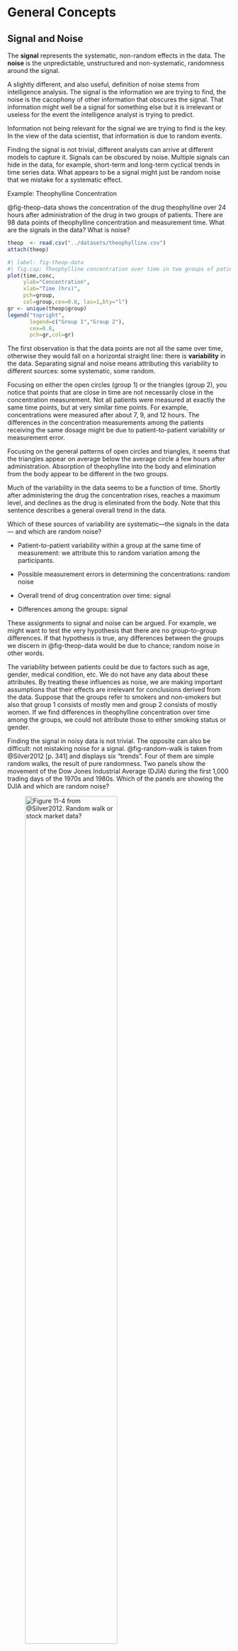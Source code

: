 
# General Concepts {#sec-model-concepts}

## Signal and Noise {#sec-model-signal-noise}

The **signal** represents the systematic, non-random effects in the data. 
The **noise** is the unpredictable, unstructured and non-systematic, randomness 
around the signal. 

A slightly different, and also useful, definition of noise stems from intelligence
analysis. The signal is the information we are trying to find, the noise is the 
cacophony of other information that obscures the signal. That information might 
well be a signal for something else but it is irrelevant or useless for the 
event the intelligence analyst is trying to predict. 

Information not being relevant for the signal we are trying to find is the key.
In the view of the data scientist, that information is due to random events.

Finding the signal is not trivial, different analysts can arrive at different
models to capture it. Signals can be obscured by noise. Multiple signals can 
hide in the data, for example, short-term and long-term cyclical trends in 
time series data. What appears to be a signal might just be random noise that 
we mistake for a systematic effect. 

:::{.example}
::::{.example-header}
Example: Theophylline Concentration
::::

::::{.example-container}
@fig-theop-data shows the concentration of the drug theophylline over 24 hours
after administration of the drug in two groups of patients. 
There are 98 data points of theophylline concentration and
measurement time. What are the signals in the data? What is noise?

```r
theop  <- read.csv("../datasets/theophylline.csv")
attach(theop)
```

```r
#| label: fig-theop-data
#| fig.cap: Theophylline concentration over time in two groups of patients.
plot(time,conc, 
     ylab="Concentration",
     xlab="Time (hrs)",
     pch=group, 
     col=group,cex=0.8, las=1,bty="l")
gr <- unique(theop$group)
legend("topright",
       legend=c("Group 1","Group 2"),
       cex=0.8,
       pch=gr,col=gr)
```


The first observation is that the data points are not all the same over time, 
otherwise they would fall on a horizontal straight line: there is **variability**
in the data. Separating signal and noise means attributing this variability to 
different sources: some systematic, some random.

Focusing on either the open circles (group 1) or the triangles (group 2), you 
notice that points that are close in time are not necessarily close in the 
concentration measurement. Not all patients were measured at exactly the same 
time points, but at very similar time points. For example, concentrations were
measured after about 7, 9, and 12 hours. The differences in the concentration
measurements among the patients receiving the same dosage might be due to 
patient-to-patient variability or measurement error. 

Focusing on the general patterns of open circles and triangles, it seems that 
the triangles appear on average below the average circle a few hours after 
administration. Absorption of theophylline into the body and elimination from 
the body appear to be different in the two groups.

Much of the variability in the data seems to be a function of time. Shortly after
administering the drug the concentration rises, reaches a maximum level, and 
declines as the drug is eliminated from the body. Note that this sentence describes
a general overall trend in the data. 

Which of these sources of variability are systematic---the signals in the data---
and which are random noise?

- Patient-to-patient variability within a group at the same time of measurement: 
we attribute this to random variation among the participants.

- Possible measurement errors in determining the concentrations: random noise

- Overall trend of drug concentration over time: signal

- Differences among the groups: signal

These assignments to signal and noise can be argued. For example, we might want 
to test the very hypothesis that there are no group-to-group differences. If that
hypothesis is true, any differences between the groups we discern in @fig-theop-data
would be due to chance; random noise in other words.

The variability between patients could be due to factors such as age, gender, 
medical condition, etc. We do not have any data about these attributes. By 
treating these influences as noise, we are making important assumptions that
their effects are irrelevant for conclusions derived from the data. Suppose that
the groups refer to smokers and non-smokers but also that group 1 consists of
mostly men and group 2 consists of mostly women. If we find differences in 
theophylline concentration over time among the groups, we could not attribute those
to either smoking status or gender.
::::
:::

Finding the signal in noisy data is not trivial. The opposite can also be 
difficult: not mistaking noise for a signal. 
@fig-random-walk is taken from @Silver2012 [p. 341] and displays six "trends". 
Four of them are simple random walks, the result of pure randomness. Two panels 
show the movement of the Dow Jones Industrial Average (DJIA) during the first 
1,000 trading days of the 1970s and 1980s. Which of the panels are showing the DJIA 
and which are random noise?

![Figure 11-4 from @Silver2012. Random walk or stock market data?](images/Figure11_4_Silver.png){#fig-random-walk fig-align="center" width=70%}

What do we learn from this?

- Even purely random data can appear non-random over shorter sequences. We can
easily fall into the trap of seeing a pattern (a signal) where there is none.
Sometimes there is no signal at all. After drawing two unlikely poker hands in a 
row there is not a greater chance of a third unlikely hand unless there is some 
systematic effect (cards not properly shuffled, game rigged). Our brains ignore 
that fact and believe that we are more lucky than is expected by chance. 
[Paul the Octopus](https://en.wikipedia.org/wiki/Paul_the_Octopus) predicted the
winner of 12 out of 14 soccer matches correctly; I would argue purely by chance.

- Data that contains clear long-run signals---the stock market value is increasing
over time---can appear quite random on shorter sequences. One a day-to-day basis
predicting whether the market goes up or down is very difficult. In the long run
ups and downs are almost equally likely. Upswings have a slight upper hand and 
are on average greater than the downswings, increasing the overall value in the
long term. Traders who try to beat the market over the short run have their work
cut out for them.

By the way, panels D and F in @fig-random-walk are from actual stock market data.
Panels A, B, C, and E are pure random walks. It would not be surprising if 
some investors would bet money on "trend" C.


:::{assignment}
::::{.assignment-header}
Exercise: Southern Oscillation Index (SOI)
::::
::::{.assignment-container}
The Southern Oscillation Index (SOI) is a standardized index based on
the observed sea level pressure differences between Tahiti and
Darwin, Australia. The SOI is one measure of the large-scale
fluctuations in air pressure occurring between the western and eastern
tropical Pacific (i.e., the state of the Southern Oscillation) during El
Niño and La Niña episodes.

In general, smoothed time series of the SOI correlate highly with
changes in ocean temperatures across the eastern tropical Pacific. The
negative phase of the SOI represents below-normal air pressure at Tahiti
and above-normal air pressure at Darwin. Prolonged periods of negative
(positive) SOI values coincide with abnormally warm (cold) ocean waters
across the eastern tropical Pacific typical of El Niño (La Niña)
episodes (@fig-soi-data).

According to [Wikipedia](https://en.wikipedia.org/wiki/El_Ni%C3%B1o%E2%80%93Southern_Oscillation),
there have been about 30 El Niño episodes since 1950 with strong El Niño events
in 1982--83, 1997--98, and 2014--16. You recognize El Niño when the SOI dips
negative for a period of time. La Niña is marked by periods of positive SOI values.

```r
#| fig.cap: Monthly SOI data from 1951 to mid-2023 according to NOAA.
#| label: fig-soi-data
soi_data <- read.csv(file="../datasets/southern_oscillation.csv")
plot(soi_data$time,soi_data$soi, cex=0.4, type="h",
     las=1,
     bty="l",
     col="darkslategray",
     xlab="Time", ylab="SOI",
     xlim=c(1950,2024))
```

1. What is the signal and the noise in these data?
2. Is it possible that there are multiple signals in these data, associated
with different time horizons?
::::
:::

## Types of Statistical Learning

The primary distinction of learning methods in data science is between 
**supervised** and **unsupervised** methods of learning (@fig-learning-mindmap).
However, there are other important forms of learning from data, for example,
self-supervised learning, active learning, and reinforcement learning (RL), 
which are important for machine learning and artificial intelligence applications. 

![Important types of statistical learning](images/LearningMethodsMindMap.png){#fig-learning-mindmap fig-align=center width=80% .lightbox}

### Supervised Learning

::: definition
::: definition-header
Definition: Supervised Learning
:::

::: definition-container
Supervised learning trains statistical learning models through a target variable.
:::
:::

**Supervised learning** is characterized by the presence of a target variable 
(dependent variable, response variable, output variable); it is the attribute about
which we want to draw inferences (predict, classify, estimate. test hypotheses). 
The training and test data sets contain values for the target 
variable, also called the **labels** in machine learning. Data for supervised
learning is often called labeled data (see @fig-learning-mindmap).
The other variables in the data set are potentially input variables. Other commonly 
used names for the inputs are independent variables, predictor variables, regression variables.
Supervised learning is the predominant form of learning in data science applications.

Goals of supervised learning include to

- Predict the target variable from input variables.
- Classify observations into categories of the target variable based on the input 
variables.
- Develop a function that approximates the underlying relationship between inputs 
and outputs.
- Understand the relationship between inputs and outputs.
- Group the observations into sets of similar data based on the values of the 
target variable and based on values of the inputs.
- Reduce the dimensionality of the problem by transforming target and inputs 
from a high-dimensional to a lower-dimensional space.
- Test hypotheses about the target variable.

Studies can pursue one or more of these goals. For example, you might be interested 
in understanding the relationship between target and input variables and use that 
relationship to predict and to test hypotheses.

The name supervised learning comes from thinking of learning in an environment 
that is supervised by a teacher. The teacher asks questions for which they know 
the correct answer (the ground truth) and judge a student's response to the questions. 
The goal is to increase students' knowledge as measured by the quality of their 
answers. But we do not want students to just memorize answers, we want to teach 
them to be problem solvers, to apply the knowledge to new problems, to be able
to **generalize**.

The parallel between the description of supervised learning in a classroom and 
training an algorithm on data is obvious: the problems asked by the teacher, 
the learning algorithm, are the data points, the target $Y$ is the correct answer, the 
inputs $x_{1},\cdots,x_{p}$ are the information used by the students to answer 
the question. The discrepancy between question and answer is measured by a
**loss function**: 
$$
(y - \widehat{y})^2 = (y - \widehat{f}\left( x_{1},\cdots x_{p} \right))^2
$$ 
or some such metric. Teaching the students reduces the loss as their answers get 
closer to the correct answers, the ground truth. Training stops when the students
can transfer knowledge to solve previously unseen problems. We are not interested 
in teaching students to memorize the answers to the questions asked in class. If
that were the case we would just train until the loss function reaches zero on
the training data. We
would not know whether the students have learned the concepts or just memorized the
answers. To avoid the latter, we need to validate the students' knowledge on
new questions and not overdo memorization.

@tbl-supervised-methods contains a non-exhaustive list of algorithms and models 
you encounter in supervised learning.

+-----------------------------------------+----------------------------------------------+---------------------------------------------------+
| Linear regression                       | Nonlinear regression                         | Regularized regression\                           |
|                                         |                                              | (Lasso, Ridge, Elastic nets)                      |
+-----------------------------------------+----------------------------------------------+---------------------------------------------------+
| Local polynomial regression (LOESS)     | Smoothing splines                            | Kernel methods                                    |
+-----------------------------------------+----------------------------------------------+---------------------------------------------------+
| Logistic regression (binary & binomial) | Multinomial regression (nominal and ordinal) | Poisson regression (counts and rates)             |
+-----------------------------------------+----------------------------------------------+---------------------------------------------------+
| Decision trees                          | Random forests                               | Bagged trees                                      |
+-----------------------------------------+----------------------------------------------+---------------------------------------------------+
| Adaptive boosting                       | Gradient boosting machine                    | Extreme gradient boosting                         |
+-----------------------------------------+----------------------------------------------+---------------------------------------------------+
| Naïve Bayes classifier                  | Nearest-neighbor methods                     | Discriminant analysis (linear and quadratic)      |
+-----------------------------------------+----------------------------------------------+---------------------------------------------------+
| Principal component regression          | Partial least squares                        | Generalized linear models                         |
+-----------------------------------------+----------------------------------------------+---------------------------------------------------+
| Generalized additive models             | Mixed models (linear and nonlinear)          | Models for correlated data (spatial, time series) |
+-----------------------------------------+----------------------------------------------+---------------------------------------------------+
| Support vector machines                 | Neural networks                              | Extreme gradient boosting                         |
+-----------------------------------------+----------------------------------------------+---------------------------------------------------+

: A sampling of supervised learning methods. {#tbl-supervised-methods .striped}

There is a lot to choose from, and for good reason. The predominant application 
of data analytics is supervised learning with batch (or mini-batch) data. In batch 
data analysis the data already exist as a historical data source in one place. 
We can read all records at once or in segments (called mini-batches). If we have 
to read the data multiple times, for example, because an iterative algorithm 
passes through the data at each iteration, we can do so.

### Unsupervised Learning

::: definition
::: definition-header
Definition: Unsupervised Learning
:::

::: definition-container
In unsupervised learning methods a target variable is not present.
:::
:::

Unsupervised learning does not utilize a target variable; hence it cannot 
predict or classify observations in the usual sense. However, we are still interested 
in discovering structure, patterns, and relationships in the data. When data are
grouped into sets of similar data points by an unsupervised algorithm, we might
want to predict which group a new observation belongs to. This sounds like 
a prediction in a classification model. The difference is that in a supervised
context we know the class memberships during training. In an unsupervised
context the definition of the classes (the clusters) is the output of the 
learning method.

The term unsupervised refers to the fact that we no longer know the ground truth
because there is no target variable. The concept of a teacher who knows the
correct answers and supervises the learning progress of the student does not apply.
In unsupervised learning there are no clear error metrics by which to judge the 
quality of an analysis, which explains the proliferation of unsupervised methods 
and the reliance on heuristics. For example, a 5-means cluster analysis will 
find five groups of observations in the data, whether this is the correct number 
or not, and it is up to us to interpret what differentiates the groups and to 
assign group labels.

Often, unsupervised learning is used in an exploratory fashion, improving our 
understanding of the joint distributional properties of the data and the 
relationships in the data. The findings then help lead us toward supervised approaches.

A coarse categorization of unsupervised learning techniques also hints at their application:

- **Association analysis**: which values of the variables $x_{1},\cdots,x_{p}$ 
tend to occur together in the data? An application is market basket analysis, 
where the $X$s are items are in a shopping cart (or a basket in the market), 
and $x_{i} = 1$ if the $i$^th^ item is present in the basket and $x_{i} = 0$ if 
the item is absent. If items frequently appear together, bread and butter, or 
beer and chips, for example, then maybe they should be located close together 
in the store. Association analysis is also useful to build recommender systems: 
shoppers who bought this item also bought the following items \ldots{}

- **Cluster analysis**: can data be grouped based on $x_{1},\cdots,x_{p}$ into 
sets such that the observations within a set are more similar to each other than 
they are to observations in other sets? Applications of clustering include 
grouping customers into segments. Segmentation analysis is behind loyalty programs, 
lower APRs for customers with good credit rating, and churn models.

- **Dimension reduction**: can we transform the inputs $x_{1},\cdots,x_{p}$ into 
a set $c_{1},\cdots,c_{k}$, where $k \ll p$ without losing relevant information? 
Applications of dimension reduction are in high-dimensional problems where the 
number of inputs is large relative to the number of observations. In problems 
with wide data, the number of inputs $p$ can be much larger than $n$, which 
eliminates many traditional methods of analysis from consideration.

Methods of unsupervised learning often precede supervised learning; the output
of an unsupervised learning method can serve as the input to a supervised method.
An example is dimension reduction through principal component analysis (PCA) 
prior to supervised regression. Suppose you have $n$ observations on a target 
variable $Y$ and a large number of potential inputs $x_{1},\cdots,x_{p}$ where 
$p$ is large relative to $n$. PCA computes linear combinations of the $p$ inputs 
that account for decreasing amounts of variability among the $X$s. These linear
combinations are called the principal components. For example, the first principal 
component explains 70% of the variability in the inputs, the second principal 
component explains 20% and the third principal component 5%. Rather than building 
a regression model with $p$ predictors, we use only the first three principal 
components as inputs in the regression model. The resulting regression model is 
called a principal component regression (PCR) because its inputs are the result 
of a PCA. The PCA is an unsupervised model because it does not use information 
about $Y$ in forming the principal components. If $p = 250$, using the first 
three principal components replaces

$$
Y = \beta_{0} + \beta_{1}{\ x}_{1} + \beta_{2}x_{2} + \beta_{3}x_{3} + \beta_{4}x_{4} + \cdots + \beta_{250}x_{250} + \epsilon
$$
with
$$
Y = \alpha_{0} + \alpha_{1}c_{1} + \alpha_{2}c_{2} + \alpha_{3}c_{3} + \epsilon
$$

where $c_{1}$ denotes the first principal component, itself a linear combination of the 250 inputs

$$
c_{1} = \gamma_{1}x_{1} + \gamma_{2}x_{2} + \gamma_{3}x_{3} + \cdots + \gamma_{250}x_{250}
$$

### Self-supervised Learning

**Self-supervised learning** (SSL) is a form of learning that combines elements of supervised
and unsupervised learning. Like unsupervised learning, the data is not labeled,
that is, there is no target variable. Like the majority of supervised learning
applications, the goal is to predict or classify. 

SSL accomplishes these seemingly contradictory features by implicitly and 
autonomously extracting relationships, patterns, and knowledge from the training
data. It creates its own supervisory signals from unlabeled data; the model learns 
to predict parts of its input from other parts. For example, a language model
trained on text can predict more text. 

Transformer models such as GPTs (generative pretrained transformers), are trained in a
self-supervised way as autoregressive language model. During training the model
learns the relevant patterns and relationships in the text input data.

In a second step, applications are built on top of the **foundation models**
trained in a self-supervised fashion. For example, ChatGPT is a question-answer
applications built on top of the GPT foundation model.

### Active Learning

**Active learning** is another technique to make use of limited amounts of labeled 
data. Consider the situation where some data are labeled and some data are
not yet labeled. This situation can arise when creating the labels is done 
by human interpreters and is time consuming (labeling images, extracting information
from video or audio data, ...).

An active learning algorithm begins training on the available labeled data and
strategically suggests which of the unlabeled data to best add to the training set. 
Human interpreters then label the suggested data and add it to the training data.
The model is then retrained on the enlarged data set.

The key distinction between self-supervised and active learning is that SSL
creates its own labels from unlabeled data, while active learning intelligently 
requests human-provided labels for specific examples.


### Reinforcement Learning

Reinforcement learning (RL) is unique to machine learning and does not fall neatly 
in the supervised/unsupervised learning categories. It is a powerful method that 
received much attention when algorithms were trained on data to play games.

In reinforcement learning, an agent (a player) is taking actions (makes moves) 
in an environment (the game). The agent learns by interacting with the environment 
by receiving feedback on the moves. Actions are judged by a reward function 
(a score) and the system is trained to maximize the sum of future rewards. In 
other words, given your current position in the game, choose the next move to 
maximize the score from here on out.

Training computers to play games based on reinforcement learning is fundamentally 
different from the expert system-based approach that had been used previously. 
An expert system translates the rules of the game into machine code and adds 
game strategy. For example, the Stockfish open-source chess program, released 
first in 2008, has developed with community support into (one of) the best chess 
engines in the world. In 2017, Google's DeepMind released AlphaZero, a chess system 
trained using reinforcement learning. After only 24 hours of training, the 
data-driven AlphaZero algorithm crushed Stockfish, the best chess engine humans 
have been able to build over 10 years.

Previously, Google's DeepMind had developed AlphaGo, a reinforcement-trained 
system that beat the best Go player in the world, Lee Sedol, four to one. This 
was a remarkable achievement as Go had been thought to be so complex and requiring 
intuition that would escape computerization at the level of expert players.

An interesting difference between AlphaGo and AlphaZero is the nature of the 
training data. Both systems are trained using reinforcement learning. AlphaGo 
was trained on many records of expert-level games. It was trained to play against 
historic experts. Success was getting better compared to how human experts played. 
AlphaZero was trained by playing against itself. Success was beating its former self.

Unlike supervised learning, inputs and outputs do not need to be present in 
reinforcement learning. The technique is commonly used in robotics, gaming, and 
recommendation systems.

In 2017, when AlphaGo beat Lee Sedol, it was thought that reinforcement learning 
would change the world. Despite its remarkable achievement in gameplay and robotics, 
the impact of RL fell short of expectations.

![Yann LeCun weighs in on the impact of reinforcement learning (RL).](images/YannLeCun_on_RL.png){#fig-sl-Yann-leCun fig-align="center"}

Why did RL fall short? Developing and training reinforcement learning models is 
an expensive undertaking. The barrier to entry is very high, limiting RL research 
and development to large tech-savvy organizations. The main reason is the Sim2Real
problem mentioned in the tweet above. Reinforcement learning trains an agent in a 
simulated, artificial environment. The real world is much more complex and transferring 
training based on simulation to reality is difficult. The RL agents end up 
performing poorly in real applications.

---

Until recently, a limitation of RL was the need for a good reward function. It 
is important that actions in the environment are properly judged. In situations 
where the result of a move is difficult to judge, reinforcement learning was 
difficult to apply. For example, in natural language processing, where an action 
produces some prose, how do we rate the quality of the answer?

This was the problem faced by systems like ChatGPT. How do you score the answer 
produced during training to make sure the algorithm continuously improves? The 
solution was a form of reinforcement learning modified by human intervention. 
RLHF, reinforcement learning with human feedback, uses human interpreters to 
assign scores to the actions (the ChatGPT answers).


## Regression and Classification

The term *regression* was coined by Sir Francis Galton in 1877 in his study of 
genetics. Galton observed a relationship between physical attributes of offspring 
and their parents. He found that offspring deviated less from the mean value of 
the population than their parents did. Taller parents tend to have 
taller children, but children of taller parents tend to be shorter than their 
parents and children of shorter parents tend to be taller than their parents.

### Regression to the Mean

The cause Galton attributed to this phenomenon---which he called 
*regression toward mediocrity*---is controversial, his arguments had implications 
about natural selection and eugenics. As a statistical phenomenon, it is well 
understood. Attributes are distributed randomly; if you draw an extreme observation 
from a symmetric distribution, then a subsequent draw is likely to be less extreme, 
there is a **regression to the mean**.

@fig-sl-regression-to-the-mean displays this phenomenon for the distribution 
of HDL cholesterol values in a single person. Our cholesterol levels vary from 
day to day and if their distribution is Gaussian, it might look like 
the density in the figure, centered at a mean of 50 mg/dl. Suppose you measure a 
person’s HDL cholesterol, and it results in a first measurement of 30 mg/dl. The 
value is on the low side of the distribution, but it is not implausible. A follow-up 
measurement is more likely to be observed near the center of the distribution 
where most of the probability density is located. A second measurement might thus 
return a value of 55 mg/dl. A regression to the mean occurred between the first 
and second measurements.

![An example of regression to the mean. An extreme observation is more likely to be followed by a less extreme observation, one that falls near the center of the distribution.](images/Regression_to_the_mean.png){#fig-sl-regression-to-the-mean .lightbox fig-align="center" width="70%"}

:::{.assignment}
::::{.assignment-header}
Exercise: Random Multiple-choice Answers
::::
::::{.assignment-container}
Suppose you administer a multiple-choice exam to a group of students who choose
their answers completely at random.

The students with the top 10% of the scores are asked to take the exam a second
time. Again, they answer the multiple-choice questions at random. 

- What percentage of the questions will the students taking the second exam get
correct?

- How does this relate to the regression to the mean phenomenon?
<!---
Another fun example of regression to the mean is answering multiple-choice questions 
on an exam at random. If you administer the exam, all students answer questions 
completely at random, and you choose the students with the top 10% of scores to 
take the exam again---choosing answers at random again---their scores will regress 
to the mean. The top 10% in the first test will get about ½ the questions correct. 
Their initial high scores were due to luck.
--->
::::
:::

The regression to the mean phenomenon does not mean regression methods are bad. 
It is a fact of random variation and a real fallacy when interpreting data. In 
the cholesterol example, is the change from 30 to 50 mg/dl of HDL due to natural 
variation or due to a systematic effect, for example, a medical intervention? 
The regression to the mean fallacy is to misinterpret random variation as a signal.

::: example
::: example-header
Example: Testing a Treatment Effect
:::

::: example-container
You want to determine whether a change in diet reduces the risk of heart disease. 
From a group of individuals, you select those at greatest risk of heart disease 
and put them on the diet. After some time, you reassess their risk of heart disease.

Because of regression to the mean, the follow-ups will likely show an improvement 
even if the diet has no effect at all. 

The correct way of studying whether the diet has an effect is to randomly divide 
the individuals into two groups and assign the diet to one group (the treated group) 
while the other group stays on their normal diet. If the individuals in the 
treated group improve more than the untreated group, to a degree that cannot be 
attributed just to chance, then we can make a statement that the diet is 
effective in reducing the risk of heart disease.
:::
:::

### Regression Problems

The term regression has larger meaning today than the regression to the mean
phenomenon. Regression problems are those where we study the mean behavior of an 
attribute and separate it from non-systematic, random behavior. 

::: definition
::: definition-header
Definition: Regression Model
:::

::: definition-container
A **regression model** is a statistical model that describes how the mean of a 
random variable depends on other factors. The factors are often called inputs, 
predictor variables, independent variables, or regressors.

The variable whose mean is modeled is called the target variable, output variable,
response variable, or dependent variable.
:::
:::

:::{.callout-note}
It is sometimes assumed that regression models are only for continuous target
variables. That is not correct. You can model the mean of a count variable (a
discrete variable) or the mean of a categorical variable. 
:::

Regression models are not just for continuous response data, they apply to all 
response types. The defining characteristic is to model the mean as a function of inputs:

$$
\text{E}\lbrack Y\rbrack = f\left( x_{1},\cdots,x_{p},\theta_{1},\cdots,\theta_{k} \right)
$$

This expression explicitly lists parameters $\theta_{1},\cdots,\theta_{k}$ in the 
mean function. All regression models involve the estimation of unknown, fixed 
quantities (=parameters). As seen in the non-linear regression example in the 
introduction, the number of parameters and the number of inputs do not have to 
be directly related.

Even if the target variable is categorical, we might be interested in modeling 
the mean of the variable. The simplest case of categorical variables are **binary** 
variables with two levels (two categories). This is the domain of logistic regression. 
As seen earlier, if the categories are coded numerically as $Y = 1$ for the 
category of interest (the "event") and $Y = 0$ for the "non-event" category, the 
mean of $Y$ is a probability. A regression model for a binary target variable is 
thus a model to predict probabilities. It is sufficient to predict one of the 
probabilities in the binary context, we call this the event probability $\pi$. 
The complement can be obtained by subtraction, $1 - \pi$.

Extending this principle to more than two categories leads to regression models 
for **multinomial** data. If the category variable has $k$ levels with labels 
$C_{1}, \cdots, C_{k}$, we are dealing with $k$ probabilities; $\pi_{j}$ is the 
probability to observe category $C_{j}$. Suppose that we are collecting data on 
ice cream preferences on college campuses. A random sample of students are given 
three ice cream brands in a random order and report the taste as 
$C_{1} =$'yuck', $C_{2} =$'meh', and $C_{3} =$'great'. Modeling these data with 
regression techniques, we develop a model for the probability to observe category 
$j$ as a function of inputs. A multinomial version of logistic regression looks
like the following:

$$
\text{Pr}\left( Y = j \right) = 
\frac{\exp\left\{ \beta_{0j} + \beta_{1j}x_1 + \cdots + \beta_{pj}x_p \right\}}
     {\sum_{l=1}^k \exp\{\beta_{0l} + \beta_{1l}x_1 + \cdots + \beta_{pl}x_p\}}
$$

This is a rather complicated model, but we will see later that it is a 
straightforward generalization of the two-level case. Instead of one linear predictor 
we now have separate predictors for the categories. The point of introducing the 
model here is to show that even in the categorical case we can apply regression 
methods---they predict category probabilities.

### Classification Problems

Classification applies to categorical target variables that take on a discrete 
number of categories, $k$. In the binary case $k = 2$, in the multinomial case $k > 2$.

The classification problem is to predict not the mean of the variable but to 
assign a category to an observation. In image classification, for example, an
algorithm is trained to assign the objects seen on an image to one of $k$ possible
categories. In the ImageNet competition, $k=1000$.

The algorithm that maps from input variables to a category is called a **classifier**.
The logic that turns the model output into a category assignment is called 
the **classification rule**. Applications of classifications occur in many domains,
for example,

- **Medical diagnosis**: Given a patient's symptoms, assign a medical condition.
- **Financial services**: Determine whether a payment transaction is fraudulent.
- **Customer intelligence**: Assign a new customer to a customer profile (segmentation).
- **Computer vision**: Detect defective items on an assembly line.
- **Computer vision**: Identify objects in an image.
- **Text classification**: Categorize incoming emails as spam.
- **Text classification**: Categorize the sentiment of a document as positive, 
neutral, or negative.
- **Digital marketing**: predict which advertisement a user is most likely to click.
- **Search engine**: Given a user's query and search history predict what link they will follow.

Classification problems can be presented as prediction problems; rather than the mean 
of a random variable, they predict the membership in a category. 

#### From probabilities to classification

To determine category membership many classification models first go through a 
predictive step, predicting the probabilities that an observation belongs to the 
$k$ categories. The classification rule is then based to assign an observation 
to one category based on the predicted probabilities; usually the category with 
the highest predicted probability.

Suppose we 
have a three-category problem with $\pi_{1} = 0.7,\ \pi_{2} = 0.2,\pi_{3} = 0.1$, 
and you are asked to predict the category of the next randomly drawn observation. 
The most likely category to appear is $C_{1}.$

This classification rule is known as the **Bayes classifier**.

::: definition
::: definition-header
Definition: Bayes Classifier
:::

::: definition-container
The Bayes classifier assigns an observation with inputs $x_{1},\cdots,x_{p}$ to 
the class $C_{j}$ for which

$$
\Pr(Y = j \, | \, x_{1},\cdots,x_{p})
$$

is largest.
:::
:::

The Bayes classifier is written as a conditional probability, the probability to 
observe category $C_{j}$, given the values of the input variables. The reason 
for this will become clearer when we cover different methods for estimating
category probabilities. Some methods for deriving category probabilities assume 
that the $X$s are random. In regression problems it is assumed that they are 
fixed, so there is no difference between the unconditional probability 
$\Pr\left( Y = j \right)$ and the conditional probability 
$\Pr( Y = j \, | \, x_1,\cdots,x_p)$.

We can now see the connection between regression and classification. Develop 
first a regression model that predicts the category probabilities 
$\Pr( Y = j \, | \, x_1,\cdots,x_p)$. 
Then apply a classification rule to assign a category based on the predicted probabilities. 
If you side with the Bayes classifier, you choose the category that has the highest 
predicted probability. For a 2-category problem where events are coded as $Y=1$ and
non-events are coded as $Y=0$, this means classifying an observation as an event if

$$
\Pr\left( Y = 1\, | \,x_1,\cdots,x_p \right) \geq 0.5
$$

#### Misclassification rate

While the mean-squared prediction error is the standard measure of model 
performance in regression models, the performance of a classification model
is measured by statistics that contrast the number of correct and incorrect 
classifications. The most important of these metrics is the misclassification rate 
(MCR).

::: definition
::: definition-header
Definition: Misclassification Rate
:::

::: definition-container
The **misclassification rate** (MCR) of a classifier is the proportion of 
observations that are predicted to fall into the wrong category. If $y_{i}$ is 
the observed category of the $i$th data point, and ${\widehat{y}}_{i}$ is the 
predicted category, the MCR for a sample of $n$ observations is

$$
\text{MCR} = \frac{1}{n}\sum_{i = 1}^{n}{I\left( y_{i} \neq {\widehat{y}}_{i} \right)}
$$

$I(x)$ is the indicator function,

$$
I(x) = \left\{ \begin{matrix} 1 & \text{if }x\text{ is true} \\ 0 & \text{otherwise} \end{matrix} \right. 
$$
:::
:::

The misclassification rate is simply the proportion of observations we predicted 
incorrectly. Since the target is categorical we do not use differences $y_i - \widehat{y}_i$
to measure the closeness of target and prediction. Instead, we simply check 
whether the observed and predicted categories agree ($y_i = \widehat{y}_i$).
The term $\sum_{i = 1}^{n}{I\left( y_{i} \neq {\widehat{y}}_{i} \right)}$ 
counts the number of incorrect predictions. The complement of MCR, the proportion 
predicted correctly, is called the  **accuracy** of the classification model.

#### Confusion matrix {#sec-model-intro-confusion}

The **confusion matrix** in a classification model with $k=2$ categories (a binary
target) is a 2 x 2 matrix that contrasts the four possibilities of observed 
and predicted outcomes.

::: definition
::: definition-header
Definition: Confusion Matrix
:::

::: definition-container
The confusion matrix in a classification problem is the cross-classification 
between the observed and the predicted categories. In a problem with two categories, 
the confusion matrix is a 2 x 2 matrix.

The cells of the matrix contain the number of data points that fall into the 
cross-classification when the model’s decision rule is applied to $n$ observations. 
If one of the categories is labeled positive and the other is labeled negative, 
the cells give the number of true positive (TP), true negative (TN), false positive 
(FP), and false negative (FN) predictions.
:::
:::

The following table shows the layout of a typical confusion matrix for a 2-category 
classification problem. A false positive prediction, for example, is to predict 
a positive (“Yes”) result when the true state (the observed state) was negative.
A false negative result is when the decision rule assigns a “No” to an observation 
with positive state.

|                        |  Observed Category  |                     |
|------------------------|:-------------------:|:-------------------:|
| **Predicted Category** | **Yes (Positive)**  |  **No (Negative)**  |
| **Yes (Positive)**     | True Positive (TP)  | False Positive (FP) |
| **No (Negative)**      | False Negative (FN) | True Negative (TN)  |

: Confusion matrix for a classification problem with two states. {#tbl-conf-matrix}

**Accuracy** of the model is calculated as the proportion of observations that
fall on the diagonal of the confusion matrix. The misclassification rate is the
complement: the proportion of off-diagonal cells.

Based on the four cells in the confusion matrix many statistics can be calculated
(@tbl-confusion-statistics).

| Statistic                     |               Calculation               | Notes                                                                  |
|:------------------|:---------------------------:|:------------------------|
| **False Positive Rate (FPR)** |             FP / (FP + TN)              | The rate of the true negative cases that were predicted to be positive |
| **False Negative Rate (FNR)** |             FN / (TP + FN)              | The rate of the true positive cases that were predicted to be negative |
| **Sensitivity**               |        TP / (TP + FN) = 1 – FNR         | This is the true positive rate; also called **Recall**   |
| **Specificity**               |         TN / (FP + TN) = 1— FPR         | This is the true negative rate              |
| **Accuracy**                  |     (TP + TN) / (TP + TN + FP + FN)     | Overall proportion of correct classifications |
| **Balanced Accuracy**         |  (TP / (TP + FN) + TN / (TN + FP)) / 2  | Average of sensitivity and specificity |
| **Misclassification rate**    |     (FP + FN) / (TP + TN + FP + FN)     | Overall proportion of incorrect classifications, 1 – Accuracy   |
| **Precision**                 |             TP / (TP + FP)              | Ratio of true positives to anything predicted as positive              |
| **Detection Rate**            |        TP / (TP + TN + FP + FN)         | |
| **No Information Rate**       | $\frac{\max(TP+FN,FP+TN)}{TP+TN+FP+FN}$ | The proportion of observations in the larger observed class |
| **F Score** | $\frac{2\text{TP}}{2\text{TP} + \text{FP} + \text{FN}}$ | Harmonic mean of precision and recall |

: Statistics calculated from a 2 x 2 confusion matrix. {#tbl-confusion-statistics .striped .hover}

The model **accuracy** is measured by the ratio of observations that were correctly 
classified, the sum of the diagonal cells divided by the total number of observations. 
The **misclassification rate** is the complement of the accuracy, the sum of 
the off-diagonal cells divided by the total number of observations. 

The **sensitivity** (**recall**) is the ratio of true positives to what should 
have been predicted as positive. The **specificity** is the ratio of true negatives 
to what should have been predicted as negative. These are **not** complements of 
each other; they are calculated with different denominators.

One problem with focusing solely on accuracy to measure the quality of a classification
model is that the two possible errors, false positives and false negatives might 
not be of equal consequence. For example, it might not matter how accurate a 
model is unless it achieves a certain sensitivity---the ability to correctly identify positives.

Consider the data in the @tbl-confusion-example, representing 1,000 observations 
and predictions.

|                        | Observed Category  |                   |
|------------------------|:------------------:|:-----------------:|
| **Predicted Category** | **Yes (Positive)** | **No (Negative)** |
| **Yes (Positive)**     |         9          |         7         |
| **No (Negative)**      |         26         |        958        |

: Example of a confusion matrix for 1,000 observations. {#tbl-confusion-example .striped}

The classification has an accuracy of 96.7%, which seems impressive. Its false 
positive and false negative rates are very different, however: FPR = 0.0073, 
FNR = 0.7429. The model is much less likely to predict a “Yes” when the true state
is “No”, than it is to predict a “No” when the true state is “Yes”. Whether we 
can accept a model with such low sensitivity (100 – 74.29) = 25.71% is questionable, 
despite the high accuracy. An evaluation of this model should consider whether 
the two errors, false positive and false negative predictions, are of equal 
importance and consequence.

It is also noteworthy that the accuracy of 96.7% is not as impressive if you 
check the no-information rate of the data. The proportion of observations in the 
larger observed class is (958 + 7)/1,000 = 0.965. The accuracy of the decision 
rule is only slightly larger. In other words, if you were to take a naïve approach 
and predict all observations as “No” without looking at the data, that naïve 
decision rule would have an accuracy of 96.5%. The model did not buy us much 
over the naïve decision rule.

Accuracy is not a reliable measure when the data are highly unbalanced with respect
to the event and non-event categories (see next section). **Unbalanced accuracy**,
the average of sensitivity and specificity, gives equal weight to the performance 
on both positive and negative classes, regardless of their proportions in the data 
set. It prevents the metric from being dominated by the majority class.

The **precision** of the binary classifier is the number of true positive predictions
divided by all positive predictions. 

The **F-score** (also called the $F_1$ score) is the harmonic mean of precision and recall:
$$
F_1 = \frac{2}{\text{Precision}^{-1} + \text{Recall}^{-1}} = 
\frac{2\text{TP}}{2\text{TP} + \text{FP} + \text{FN}}
$$
The $F$ score is popular in natural language applications but is not without 
problems. The goal of the score is to balance both precision and recall, but the 
relative importance of the two depends on the problem. The $F$ score does not 
take into account true negatives and is problematic if positive and negative
outcomes are unbalanced.

#### Imbalanced data sets

<!---
A good tutorial with a simulation, also discusses weighted analysis.
https://dpmartin42.github.io/posts/r/imbalanced-classes-part-1
--->

Suppose we have a two-category classification problem. If the two classes appear
with roughly the same frequencies we refer to a **balanced** situation. Imbalance
exists when the two classes have very different sample frequencies. The confusion
matrix in @tbl-confusion-example is an example of a highly imbalanced data set.
(958 + 7)/1,000 = 0.965 of the observations fall into the **majority** class,
only 0.035 fall into the **minority** class.

The problem with highly unbalanced data sets is that they tend to favor the 
majority class in training. Even a completely uninformative model that would
always predict the majority class (without looking at any data) would have a
very high accuracy. Such a model would predict most observations correctly simply
because almost all observations fall into that class. This is a problem because
in most applications where data are imbalanced with respect to the target variable,
the category of interest (the *event* category) is the minority category. When we 
investigate equipment failures, fraud cases, manufacturing defects, rare diseases, 
etc., we model **rare** events. Algorithms need to learn to find needles in a haystack. 
Furthermore, accuracy is often not the relevant model performance criterion. 
Sensitivity (recall), specificity, and precision are then more relevant.

To help the algorithm better learn the minority class of interest, you can adjust 
its focus on the minority class by using a weighted analysis or by adjusting
the proportion of events to non-events. You can think of this as a data pre-processing
step and it involves reducing the number of cases in the majority class (downsampling)
or increasing the number of cases in the minority class (upsampling).

**Downsampling** eliminates at random observations in the majority class until the 
ratio of events and non-events meets a target value. It is not necessary to 
downsample to a 50:50 ratio between events and non-events. You have to achieve
an event ratio where the algorithm can properly learn the minority class. You
can monitor how balanced accuracy (or AUC) changes with the downsampling rate.

Problems with downsampling are the loss of information and the reduction in 
sample size. When working with qualitative input variables you need to ensure
that downsampling does not drop levels of the input variable. For example, 
if you have three age groups in the data set and only two remain after downsampling,
the model will not be able to make predictions for the eliminated age group.
Downsampling reduces computational cost since it reduces the size of the training 
set and should be considered when you have large sample sizes to begin with.

**Upsampling** (also known as oversampling) the minority class avoids the problem
of information loss. Here we ad d observations in the minority class to the 
training data until a target ratio of events and non-events (not necessarily 50:50)
is achieved. While it preserves information in the data, simply randomly 
duplicating observations in the minority class can lead to overfitting. By duplicating
data you are enticing the algorithm to learn the training data too closely.

To avoid the overfitting problem with random upsampling, methods have been 
developed that add not just duplicate data points. SMOTE (Synthetic Minority 
Oversampling Technique) is an interpolation technique that generates new data
points in the minority class [@Chawla_SMOTE]. SMOTE works as follows:

* Select an observation in the minority class at random.
* Find its $k$ nearest neighbors, this if often based on a $k$-NN analysis of the
minority observations with $k$=5.
* Choose one of the $k$ nearest neighbors at random. 
* Interpolate between the randomly chosen observation (in step 1) and the chosen
nearest neighbor, taking a random step toward the neighbor in feature space
* Generate the new data point as a convex (weighted) combination between observation
and the neighbor.

You can think of SMOTE as a **data augmentation** technique.

<!---
Good walkthrough with Python code:
https://machinelearningmastery.com/smote-oversampling-for-imbalanced-classification/
--->

---

If data sets are highly unbalanced, upsampling will increase the computational
burden. This effect is exacerbated if the target event ratio is close to 50:50
or if the data set is large to begin with. To avoid this problem and the 
respective pitfalls of upsampling and downsampling, the methods can be combined: 
downsample some observations in the majority class without sacrificing information and
upsampling observations in the minority class using SMOTE. This is the procedure
suggested in @Chawla_SMOTE.


## Prediction and Explanation

The goal in developing models is to perform inference, to reach conclusions and 
make decisions based on data. Broadly, the goals fall into two categories:

- **Predictive inference**: concerned with developing an algorithm that predicts 
the target variable well and generalizes to observations not used in training the
model.

- **Explanatory inference**: also called **confirmatory** inference, it is 
concerned with understanding the relationship between target and input variables, 
understanding the relevance of the inputs, and testing hypotheses about the 
target variable.

In machine learning, the term *inference* is used to describe the process of 
predicting new observations after training a model. Statisticians call this part 
of data analytics **scoring** the model. The predicted value is the "score" 
associated with the new observation. Our view of inference is broader than just
predicting (scoring) observations. It includes any application of the trained 
model to derive information of interest: hypothesis testing, confidence and 
prediction intervals, predicted values, forecasts, etc.

Data projects are not necessarily either predictive or confirmatory. Many 
projects have elements of both, as in the following example.

::: example
::: example-header
Example: Dose-response Study of Insect Mortality
:::

::: example-container
@fig-sl-insect-mortality shows logits of sample proportions in a dose-response 
study of insect larvae mortality as a function of the concentration of an 
insecticide. Suppose $y_{i}$ denotes the number of larvae out of $n_{i}$ that 
succumb to the insecticide at concentration $x_{i}$. The right panel of the 
figure shows the logit of the sample proportion $p_{i} = \frac{y_{i}}{n_{i}}$,

$$
\log\left\{ \frac{p_{i}}{1 - p_{i}} \right\}
$$

as a function of the log insecticide concentration. A simple linear model seems 
appropriate,

$$
\log\left\{ \frac{\text{E}\lbrack p_{i}\rbrack}{1 - \text{T}\lbrack p_{i}\rbrack} \right\} = \beta_0 + \beta_1\log_{10}x_i
$$

Note that the expected value $\text{E}\left\lbrack p_{i} \right\rbrack$ is a probability. 
This model is a generalization of logistic regression for binary data (a 0/1 response)
to binomial sample proportions. $\text{E}\left\lbrack p_{i} \right\rbrack = \pi_{i}$ 
is the probability that an insect dies when $\log_{10}x_{i}$ amount of insecticide 
is applied.

![Logits of larvae mortality sample proportion against insecticide concentration and log concentration.](images/InsectMortality.png){#fig-sl-insect-mortality width=75%}

The investigators want to understand the relationship between larvae mortality 
and insecticide concentration. The parameter estimate for $\beta_{1}$ is of 
interest, it describes the change in logits that corresponds to a unit-level 
change in the log concentration. A hypothesis test for $\beta_{1}$ might compare 
the dose-response in this study with the known dose-response slope $c$ of a 
standard insecticide. The null hypothesis of this test specifies that the 
insecticide is as effective as the standard:

$$
H_{0}:\beta_{1} = c
$$

Another value of interest in dose-response studies is the concentration that 
achieves a specified effect. For example, the lethal dosage $LD_{50}$ is the 
concentration that kills 50% of the subjects. Determining the $LD_{50}$ value is 
known as an **inverse prediction** problem: rather than predicting $\text{E}\lbrack Y\rbrack$ 
for a given value of $X$, we are interested in finding the value $X$ that 
corresponds to a given a value of $\text{E}\lbrack Y\rbrack$.

![Fitted dose-response curve and inverse prediction of $LD_{50}$. The $LD_{50}$ is calculated from the value where the vertical line intersects the horizontal axis.](images/InsectMortality_2.png){#fig-sl-insect-mortality2 width=75%}

The $LD_{50}$ value can be calculated from the model equation. More generally,
we can find any value on the x-axis that corresponds to a particular mortality 
rate $\alpha$ by solving the following equation for $\alpha$:

$$
\text{logit}(\alpha) = \log\left\{ \frac{\alpha}{1 - \alpha} \right\} = \beta_0 + \beta_1\log_{10}x_\alpha
$$

The solution is

$$
x_{\alpha} = 10^{\frac{\left( \text{logit}(\alpha) - \beta_{0} \right)}{\beta_{1}}}
$$

For the special value $\alpha = 0.5$, the $LD_{50}$ results,

$$
LD_{50} = 10^{\frac{- \beta_{0}}{\beta_{1}}}
$$

In addition to hypothesis testing about $\beta_{1}$ and calculating the $LD_{50}$, 
the investigators are also interested in predicting the mortality rate at 
concentrations not used in the study.

The inference in the study has explanatory (confirmatory) and predictive elements.
:::
:::

Many studies are not completely confirmatory 
or predictive, because models that are good at confirmatory inference are not 
necessarily good at predicting. Similarly, models that predict well are not 
necessarily good at testing hypotheses. Interpretability of the model parameters 
is important for confirmatory inference because hypotheses about the real world 
are cast as statements about the model parameters. Many disciplines place a premium 
on interpretability, e.g., biology, life sciences, economics, physical sciences,
geosciences, natural resources, financial services. Experiments designed to answer 
specific questions rely on analytic methods designed for confirmatory inference.

Interpretability of the model parameters might not be important for a predictive 
model. A biased estimator that reduces variability and leads to a lower mean 
squared prediction error (see the next section) can be appealing in a predictive 
model but can be unacceptable in a project where confirmatory inference is the 
primary focus.

